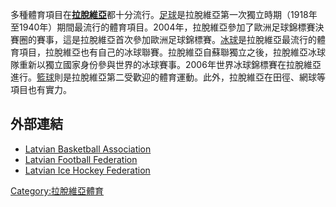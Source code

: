 多種體育項目在'''[[拉脫維亞|拉脫維亞]]'''都十分流行。[[足球|足球]]是拉脫維亞第一次獨立時期（1918年至1940年）期間最流行的體育項目。2004年，拉脫維亞參加了歐洲足球錦標賽決賽圈的賽事，這是拉脫維亞首次參加歐洲足球錦標賽。[[冰球|冰球]]是拉脫維亞最流行的體育項目，拉脫維亞也有自己的冰球聯賽。拉脫維亞自蘇聯獨立之後，拉脫維亞冰球隊重新以獨立國家身份參與世界的冰球賽事。2006年世界冰球錦標賽在拉脫維亞進行。[[籃球|籃球]]則是拉脫維亞第二受歡迎的體育運動。此外，拉脫維亞在田徑、網球等項目也有實力。

==外部連結==
* [http://www.basket.lv Latvian Basketball Association] {{Wayback|url=http://www.basket.lv/ |date=20131124172457 }}
* [http://www.lff.lv Latvian Football Federation] {{Wayback|url=http://www.lff.lv/ |date=20141217135414 }}
* [http://www.lhf.lv Latvian Ice Hockey Federation] {{Wayback|url=http://www.lhf.lv/ |date=20070927002632 }}

{{歐洲題目|體育}}

[[Category:拉脫維亞體育|Category:拉脫維亞體育]]